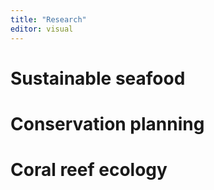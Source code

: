 ```yaml
---
title: "Research"
editor: visual
---
```


# Sustainable seafood

# Conservation planning

# Coral reef ecology
